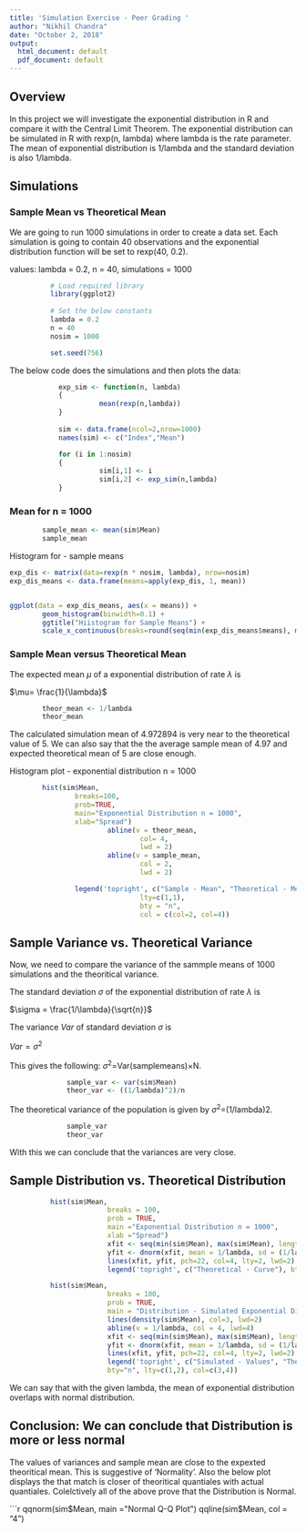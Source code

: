 ```yaml
---
title: 'Simulation Exercise - Peer Grading '
author: "Nikhil Chandra"
date: "October 2, 2018"
output:
  html_document: default
  pdf_document: default
---
```


## Overview
In this project we will investigate the exponential distribution in R and compare it with the Central Limit Theorem. The exponential distribution can be simulated in R with rexp(n, lambda) where lambda is the rate parameter. The mean of exponential distribution is 1/lambda and the standard deviation is also 1/lambda.

## Simulations

### Sample Mean vs Theoretical Mean
We are going to run 1000 simulations in order to create a data set. 
Each simulation is going to contain 40 observations and the exponential distribution function will be set to rexp(40, 0.2).

values: lambda = 0.2, n = 40, simulations = 1000
```r
          
          # Load required library
          library(ggplot2)
          
          # Set the below constants
          lambda = 0.2
          n = 40 
          nosim = 1000

          set.seed(756)
```

The below code does the simulations and then plots the data:
```r
            exp_sim <- function(n, lambda)
            {
                      mean(rexp(n,lambda))
            }
            
            sim <- data.frame(ncol=2,nrow=1000)
            names(sim) <- c("Index","Mean")

            for (i in 1:nosim)
            {
                      sim[i,1] <- i
                      sim[i,2] <- exp_sim(n,lambda)
            }
```

### Mean for  n = 1000
```r
        sample_mean <- mean(sim$Mean)
        sample_mean
```

Histogram for - sample means

```r
exp_dis <- matrix(data=rexp(n * nosim, lambda), nrow=nosim)
exp_dis_means <- data.frame(means=apply(exp_dis, 1, mean))


ggplot(data = exp_dis_means, aes(x = means)) + 
        geom_histogram(binwidth=0.1) +   
        ggtitle("Hiistogram for Sample Means") +
        scale_x_continuous(breaks=round(seq(min(exp_dis_means$means), max(exp_dis_means$means), by=1)))
```

### Sample Mean versus Theoretical Mean

The expected mean $\mu$ of a exponential distribution of rate $\lambda$ is 

$\mu= \frac{1}{\lambda}$


```r
        theor_mean <- 1/lambda
        theor_mean
```

The calculated simulation mean of 4.972894 is very near  to the theoretical value of 5. 
We can also say that  the  the average sample mean of 4.97 and expected theoretical mean of 5 are close enough. 

Histogram plot - exponential distribution n = 1000
```r
                
        hist(sim$Mean, 
                breaks=100, 
                prob=TRUE, 
                main="Exponential Distribution n = 1000", 
                xlab="Spread")
                        abline(v = theor_mean, 
                                col= 4,
                                lwd = 2)
                        abline(v = sample_mean, 
                                col = 2,
                                lwd = 2)

                legend('topright', c("Sample - Mean", "Theoretical - Mean"), 
                                lty=c(1,1), 
                                bty = "n",
                                col = c(col=2, col=4))

```

## Sample Variance vs. Theoretical Variance
Now, we need to compare the variance of the sammple means of 1000 simulations and the theoritical variance.


The  standard deviation $\sigma$ of the exponential distribution of rate  $\lambda$ is 

$\sigma = \frac{1/\lambda}{\sqrt{n}}$

The variance $Var$ of standard deviation  $\sigma$ is

$Var = \sigma^2$ 

This gives the  following:   $\sigma^2$=Var(samplemeans)×N.


```r

              sample_var <- var(sim$Mean)
              theor_var <- ((1/lambda)^2)/n

```

The theoretical variance of the population is given by $\sigma^2$=(1/lambda)2.
```r

              sample_var
              theor_var

```

With this we can conclude that the variances are very close.

## Sample Distribution vs. Theoretical Distribution

```r
                        
          hist(sim$Mean, 
                        breaks = 100, 
                        prob = TRUE, 
                        main ="Exponential Distribution n = 1000", 
                        xlab ="Spread")
                        xfit <- seq(min(sim$Mean), max(sim$Mean), length = 100)
                        yfit <- dnorm(xfit, mean = 1/lambda, sd = (1/lambda/sqrt(40)))
                        lines(xfit, yfit, pch=22, col=4, lty=2, lwd=2)
                        legend('topright', c("Theoretical - Curve"), bty="n", lty=2,lwd=2, col=4)

```


```r
                        
          hist(sim$Mean, 
                        breaks = 100, 
                        prob = TRUE, 
                        main = "Distribution - Simulated Exponential Distribution", xlab="")
                        lines(density(sim$Mean), col=3, lwd=2)
                        abline(v = 1/lambda, col = 4, lwd=4)
                        xfit <- seq(min(sim$Mean), max(sim$Mean), length = 100)
                        yfit <- dnorm(xfit, mean = 1/lambda, sd = (1/lambda/sqrt(40)))
                        lines(xfit, yfit, pch=22, col=4, lty=2, lwd=2)
                        legend('topright', c("Simulated - Values", "Theoretical-  Values"),
                        bty="n", lty=c(1,2), col=c(3,4))

```


We can say that with the given lambda, the mean of exponential distribution overlaps with normal distribution.


## Conclusion: We can conclude that Distribution is more or less normal


The values of variances and sample mean are close to the expexted theoritical mean. This is suggestive of 'Normality'.
Also the below plot displays the  that match is closer of theoritical quantiales with actual quantiales.
Colelctively all of the above prove that the Distribution is Normal.

```r

            qqnorm(sim$Mean, 
                            main ="Normal Q-Q Plot")
                            qqline(sim$Mean, 
                            col = "4")
